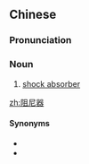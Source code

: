 ==Chinese==
{{zh-forms|type=21}}

===Pronunciation===
{{zh-pron
|m=zǔníqì
|c=zo2 nei4 hei3
|cat=n
}}

===Noun===
{{zh-noun}}

# [[shock absorber]] {{gloss|device which absorbs shocks}}

{{zh-cat|Automotive}}

[[zh:阻尼器]]

====Synonyms====
* {{zh-l|避震器}}
* {{zh-l|減震器}}